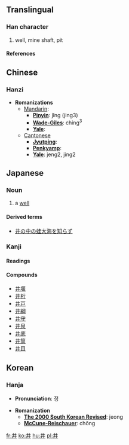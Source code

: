 {{see|丼}}<!-- may be replaced by zh-forms -->

==Translingual==
===Han character===
{{Han char|rad=二|as=02|sn=4|four=5500<sub>0</sub>|canj=廿廿 (TT)}}
# well, mine shaft, pit
====References====
{{Han ref|kx=0086.140|dkj=00258|dj=0183.010|hdz=10010.040|uh=4E95|ud=20117|bh=A4AB|bd=42155}}




==Chinese==
===Hanzi===


* '''Romanizations'''
** [[Mandarin]]:
*** '''[[Pinyin]]''': jǐng (jing3)
*** '''[[Wade-Giles]]''': ching<sup>3</sup>
*** '''[[Yale]]''': 
**[[Cantonese]]
***'''[[Jyutping]]''':
***'''[[Penkyamp]]''': 
***'''[[Yale]]''': jeng2, jing2



==Japanese==


===Noun===
{{janoun|い|i}}
# a [[well]]
====Derived terms====
*[[井の中の蛙大海を知らず]]


===Kanji===
{{ja-kanji|grade=|rs=二02}}
====Readings====
{{ja-readings|on=[[せい]] ([[sei]]), [[しょう]] ([[shō]])|kun=[[い]] ([[i]]), [[いど]] ([[ido]])}}
====Compounds====
*[[井堰]]
*[[井桁]]
*[[井戸]]
*[[井綱]]
*[[井守]]
*[[井泉]]
*[[井底]]
*[[井筒]]
*[[井目]]



==Korean==
===Hanja===

* '''Pronunciation''': 정

* '''Romanization'''
** '''[[The 2000 South Korean Revised Romanization|The 2000 South Korean Revised]]''': jeong
** '''[[McCune-Reischauer]]''': chŏng









[[fr:井]]
[[ko:井]]
[[hu:井]]
[[pl:井]]